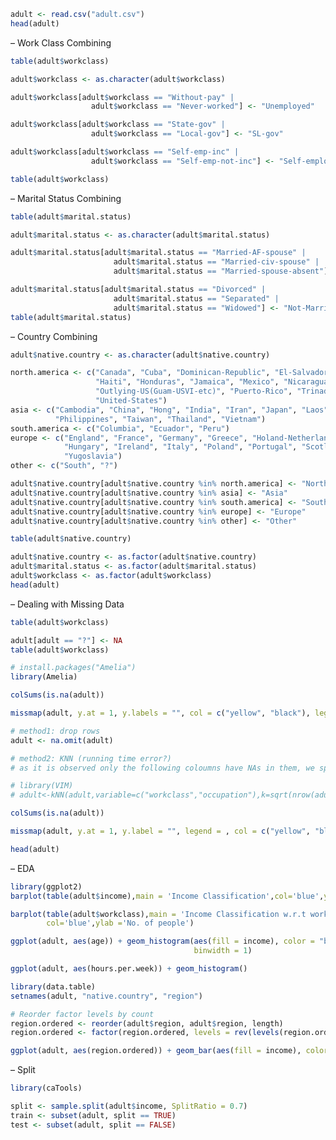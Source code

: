 ```{r}
adult <- read.csv("adult.csv")
head(adult)
```
-- Work Class Combining

```{r}
table(adult$workclass)
```
```{r}
adult$workclass <- as.character(adult$workclass)

adult$workclass[adult$workclass == "Without-pay" | 
                  adult$workclass == "Never-worked"] <- "Unemployed"

adult$workclass[adult$workclass == "State-gov" |
                  adult$workclass == "Local-gov"] <- "SL-gov"

adult$workclass[adult$workclass == "Self-emp-inc" |
                  adult$workclass == "Self-emp-not-inc"] <- "Self-employed"

table(adult$workclass)
```

-- Marital Status Combining

```{r}
table(adult$marital.status)
```
```{r}
adult$marital.status <- as.character(adult$marital.status)

adult$marital.status[adult$marital.status == "Married-AF-spouse" |
                       adult$marital.status == "Married-civ-spouse" |
                       adult$marital.status == "Married-spouse-absent"] <- "Married"

adult$marital.status[adult$marital.status == "Divorced" |
                       adult$marital.status == "Separated" |
                       adult$marital.status == "Widowed"] <- "Not-Married"
table(adult$marital.status)
```

-- Country Combining

```{r}
adult$native.country <- as.character(adult$native.country)

north.america <- c("Canada", "Cuba", "Dominican-Republic", "El-Salvador", "Guatemala",
                   "Haiti", "Honduras", "Jamaica", "Mexico", "Nicaragua",
                   "Outlying-US(Guam-USVI-etc)", "Puerto-Rico", "Trinadad&Tobago",
                   "United-States")
asia <- c("Cambodia", "China", "Hong", "India", "Iran", "Japan", "Laos",
          "Philippines", "Taiwan", "Thailand", "Vietnam")
south.america <- c("Columbia", "Ecuador", "Peru")
europe <- c("England", "France", "Germany", "Greece", "Holand-Netherlands",
            "Hungary", "Ireland", "Italy", "Poland", "Portugal", "Scotland",
            "Yugoslavia")
other <- c("South", "?")

adult$native.country[adult$native.country %in% north.america] <- "North America"
adult$native.country[adult$native.country %in% asia] <- "Asia"
adult$native.country[adult$native.country %in% south.america] <- "South America"
adult$native.country[adult$native.country %in% europe] <- "Europe"
adult$native.country[adult$native.country %in% other] <- "Other"

table(adult$native.country)
```
```{r}
adult$native.country <- as.factor(adult$native.country)
adult$marital.status <- as.factor(adult$marital.status)
adult$workclass <- as.factor(adult$workclass)
head(adult)
```
-- Dealing with Missing Data

```{r}
table(adult$workclass)
```
```{r}
adult[adult == "?"] <- NA
table(adult$workclass)
```
```{r}
# install.packages("Amelia")
library(Amelia)
```

```{r}
colSums(is.na(adult))
```

```{r}
missmap(adult, y.at = 1, y.labels = "", col = c("yellow", "black"), legend = TRUE)
```
```{r}
# method1: drop rows
adult <- na.omit(adult)

# method2: KNN (running time error?)
# as it is observed only the following coloumns have NAs in them, we specifically perform kNN imputation on these 3 variables

# library(VIM)
# adult<-kNN(adult,variable=c("workclass","occupation"),k=sqrt(nrow(adult)))
```

```{r}
colSums(is.na(adult))
```

```{r}
missmap(adult, y.at = 1, y.label = "", legend = , col = c("yellow", "black"))
```
```{r}
head(adult)
```
 -- EDA
```{r}
library(ggplot2)
barplot(table(adult$income),main = 'Income Classification',col='blue',ylab ='No. of people')
```
```{r}
barplot(table(adult$workclass),main = 'Income Classification w.r.t workclass',
        col='blue',ylab ='No. of people')
```
 
```{r}
ggplot(adult, aes(age)) + geom_histogram(aes(fill = income), color = "black",
                                         binwidth = 1)
```
```{r}
ggplot(adult, aes(hours.per.week)) + geom_histogram()
```
```{r}
library(data.table)
setnames(adult, "native.country", "region")

# Reorder factor levels by count
region.ordered <- reorder(adult$region, adult$region, length)
region.ordered <- factor(region.ordered, levels = rev(levels(region.ordered)))

ggplot(adult, aes(region.ordered)) + geom_bar(aes(fill = income), color = "black")
```
-- Split

```{r}
library(caTools)

split <- sample.split(adult$income, SplitRatio = 0.7)
train <- subset(adult, split == TRUE)
test <- subset(adult, split == FALSE)
```

